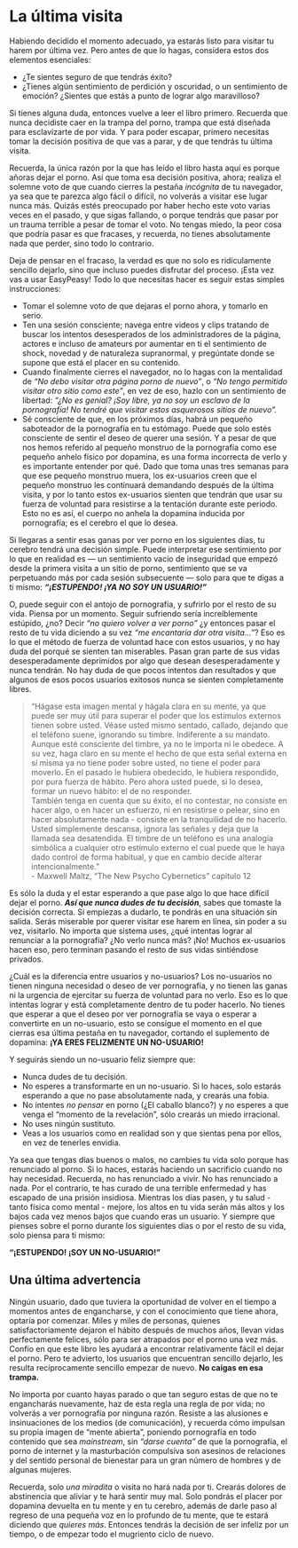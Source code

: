 # La última visita {#la-ultima-visita}

Habiendo decidido el momento adecuado, ya estarás listo para visitar tu harem por última vez. Pero antes de que lo hagas, considera estos dos elementos esenciales:

* ¿Te sientes seguro de que tendrás éxito?
* ¿Tienes algún sentimiento de perdición y oscuridad, o un sentimiento de emoción? ¿Sientes que estás a punto de lograr algo maravilloso?

Si tienes alguna duda, entonces vuelve a leer el libro primero. Recuerda que nunca decidiste caer en la trampa del porno, trampa que está diseñada para esclavizarte de por vida. Y para poder escapar, primero necesitas tomar la decisión positiva de que vas a parar, y de que tendrás tu última visita.

Recuerda, la única razón por la que has leído el libro hasta aquí es porque añoras dejar el porno. Así que toma esa decisión positiva, ahora; realiza el solemne voto de que cuando cierres la pestaña _incógnita_ de tu navegador, ya sea que te parezca algo fácil o difícil, no volverás a visitar ese lugar nunca más. Quizás estés preocupado por haber hecho este voto varias veces en el pasado, y que sigas fallando, o porque tendrás que pasar por un trauma terrible a pesar de tomar el voto. No tengas miedo, la peor cosa que podría pasar es que fracases, y recuerda, no tienes absolutamente nada que perder, sino todo lo contrario.

Deja de pensar en el fracaso, la verdad es que no solo es ridículamente sencillo dejarlo, sino que incluso puedes disfrutar del proceso. ¡Esta vez vas a usar EasyPeasy! Todo lo que necesitas hacer es seguir estas simples instrucciones:

* Tomar el solemne voto de que dejaras el porno ahora, y tomarlo en serio.
* Ten una sesión consciente; navega entre videos y clips tratando de buscar los intentos desesperados de los administradores de la página, actores e incluso de amateurs por aumentar en ti el sentimiento de shock, novedad y de naturaleza supranormal, y pregúntate donde se supone que está el placer en su contenido. 
* Cuando finalmente cierres el navegador, no lo hagas con la mentalidad de _"No debo visitar otra página porno de nuevo"_, o _"No tengo permitido visitar otro sitio como este"_, en vez de eso, hazlo con un sentimiento de libertad: _"¿No es genial? ¡Soy libre, ya no soy un esclavo de la pornografía! No tendré que visitar estos asquerosos sitios de nuevo"._
* Sé consciente de que, en los próximos días, habrá un pequeño saboteador de la pornografía en tu estómago. Puede que solo estés consciente de sentir el deseo de querer una sesión. Y a pesar de que nos hemos referido al pequeño monstruo de la pornografía como ese pequeño anhelo físico por dopamina, es una forma incorrecta de verlo y es importante entender por qué. Dado que toma unas tres semanas para que ese pequeño monstruo muera, los ex-usuarios creen que el pequeño monstruo les continuará demandando después de la última visita, y por lo tanto estos ex-usuarios sienten que tendrán que usar su fuerza de voluntad para resistirse a la tentación durante este periodo. Esto no es así, el cuerpo no anhela la dopamina inducida por pornografía; es el cerebro el que lo desea.

Si llegaras a sentir esas ganas por ver porno en los siguientes días, tu cerebro tendrá una decisión simple. Puede interpretar ese sentimiento por lo que en realidad es — un sentimiento vacío de inseguridad que empezó desde la primera visita a un sitio de porno, sentimiento que se va perpetuando más por cada sesión subsecuente — solo para que te digas a ti mismo: _**"¡ESTUPENDO! ¡YA NO SOY UN USUARIO!"**_

O, puede seguir con el antojo de pornografía, y sufrirlo por el resto de su vida. Piensa por un momento. Seguir sufriendo sería increíblemente estúpido, ¿no? Decir _"no quiero volver a ver porno"_ ¿y entonces pasar el resto de tu vida diciendo a su vez _"me encantaría dar otra visita..."_? Eso es lo que el método de fuerza de voluntad hace con estos usuarios, y no hay duda del porqué se sienten tan miserables. Pasan gran parte de sus vidas desesperadamente deprimidos por algo que desean desesperadamente y nunca tendrán. No hay duda de que pocos intentos dan resultados y que algunos de esos pocos usuarios exitosos nunca se sienten completamente libres.
 
> "Hágase esta imagen mental y hágala clara en su mente, ya que puede ser muy útil para superar el poder que los estímulos externos tienen sobre usted. Véase usted mismo sentado, callado, dejando que el teléfono suene, ignorando su timbre. Indiferente a su mandato. Aunque esté consciente del timbre, ya no le importa ni le obedece. A su vez, haga claro en su mente el hecho de que esta señal externa en sí misma ya no tiene poder sobre usted, no tiene el poder para moverlo. En el pasado le hubiera obedecido, le hubiera respondido, por pura fuerza de hábito. Pero ahora usted puede, si lo desea, formar un nuevo hábito: el de no responder.  
También tenga en cuenta que su éxito, el no contestar, no consiste en hacer algo, o en hacer un esfuerzo, ni en resistirse o pelear, sino en hacer absolutamente nada - consiste en la tranquilidad de no hacerlo. Usted simplemente descansa, ignora las señales y deja que la llamada sea desatendida. El timbre de un teléfono es una analogía simbólica a cualquier otro estímulo externo el cual puede que le haya dado control de forma habitual, y que en cambio decide alterar intencionalmente."  
- Maxwell Maltz, "The New Psycho Cybernetics" capítulo 12
 
Es sólo la duda y el estar esperando a que pase algo lo que hace difícil dejar el porno. _**Así que nunca dudes de tu decisión**_, sabes que tomaste la decisión correcta. Si empiezas a dudarlo, te pondrás en una situación sin salida. Serás miserable por querer visitar ese harem en línea, sin poder a su vez, visitarlo. No importa que sistema uses, ¿qué intentas lograr al renunciar a la pornografía? ¿No verlo nunca más? ¡No! Muchos ex-usuarios hacen eso, pero terminan pasando el resto de sus vidas sintiéndose privados.
 
¿Cuál es la diferencia entre usuarios y no-usuarios? Los no-usuarios no tienen ninguna necesidad o deseo de ver pornografía, y no tienen las ganas ni la urgencia de ejercitar su fuerza de voluntad para no verlo. Eso es lo que intentas lograr y está completamente dentro de tu poder hacerlo. No tienes que esperar a que el deseo por ver pornografía se vaya o esperar a convertirte en un no-usuario, esto se consigue el momento en el que cierras esa última pestaña en tu navegador, cortando el suplemento de dopamina: **¡YA ERES FELIZMENTE UN NO-USUARIO!**
 
Y seguirás siendo un no-usuario feliz siempre que:
 
* Nunca dudes de tu decisión.
* No esperes a transformarte en un no-usuario. Si lo haces, solo estarás esperando a que no pase absolutamente nada, y crearás una fobia.
* No intentes _no pensar_ en porno (¿El caballo blanco?) y no esperes a que venga el "momento de la revelación", sólo crearás un miedo irracional.
* No uses ningún sustituto.
* Veas a los usuarios como en realidad son y que sientas pena por ellos, en vez de tenerles envidia.
 
Ya sea que tengas días buenos o malos, no cambies tu vida solo porque has renunciado al porno. Si lo haces, estarás haciendo un sacrificio cuando no hay necesidad. Recuerda, no has renunciado a vivir. No has renunciado a nada. Por el contrario, te has curado de una terrible enfermedad y has escapado de una prisión insidiosa. Mientras los días pasen, y tu salud - tanto física como mental - mejore, los altos en tu vida serán más altos y los bajos cada vez menos bajos que cuando eras un usuario. Y siempre que pienses sobre el porno durante los siguientes días o por el resto de su vida, solo piensa para ti mismo:

**"¡ESTUPENDO! ¡SOY UN NO-USUARIO!"**

## Una última advertencia

Ningún usuario, dado que tuviera la oportunidad de volver en el tiempo a momentos antes de engancharse, y con el conocimiento que tiene ahora, optaría por comenzar. Miles y miles de personas, quienes satisfactoriamente dejaron el hábito después de muchos años, llevan vidas perfectamente felices, sólo para ser atrapados por el porno una vez más. Confío en que este libro les ayudará a encontrar relativamente fácil el dejar el porno. Pero te advierto, los usuarios que encuentran sencillo dejarlo, les resulta recíprocamente sencillo empezar de nuevo. **No caigas en esa trampa.**

No importa por cuanto hayas parado o que tan seguro estas de que no te engancharás nuevamente, haz de esta regla una regla de por vida; no volverás a ver pornografía por ninguna razón. Resiste a las alusiones e insinuaciones de los medios (de comunicación), y recuerda cómo impulsan su propia imagen de "mente abierta", poniendo pornografía en todo contenido que sea _mainstream_, sin _"darse cuenta"_ de que la pornografía, el porno de internet y la masturbación compulsiva son asesinos de relaciones y del sentido personal de bienestar para un gran número de hombres y de algunas mujeres.

Recuerda, solo _una miradita_ o visita no hará nada por ti. Crearás dolores de abstinencia que aliviar y te hará sentir muy mal. Solo pondrás el placer por dopamina devuelta en tu mente y en tu cerebro, además de darle paso al regreso de una pequeña voz en lo profundo de tu mente, que te estará diciendo que _quieres más_. Entonces tendrás la decisión de ser infeliz por un tiempo, o de empezar todo el mugriento ciclo de nuevo.
